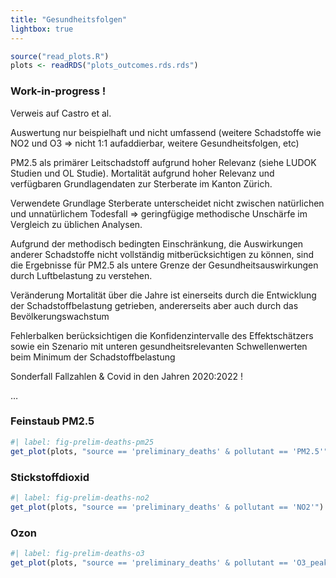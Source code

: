 ```yaml
---
title: "Gesundheitsfolgen"
lightbox: true
---
```



```r
source("read_plots.R")
plots <- readRDS("plots_outcomes.rds.rds")
```


### Work-in-progress !

<!-- TODO: see issue #34 -->

Verweis auf Castro et al.

Auswertung nur beispielhaft und nicht umfassend (weitere Schadstoffe wie NO2 und O3 => nicht 1:1 aufaddierbar, weitere Gesundheitsfolgen, etc)

PM2.5 als primärer Leitschadstoff aufgrund hoher Relevanz (siehe LUDOK Studien und OL Studie). 
Mortalität aufgrund hoher Relevanz und verfügbaren Grundlagendaten zur Sterberate im Kanton Zürich.

Verwendete Grundlage Sterberate unterscheidet nicht zwischen natürlichen und unnatürlichem Todesfall => geringfügige methodische Unschärfe im Vergleich zu üblichen Analysen.

Aufgrund der methodisch bedingten Einschränkung, die Auswirkungen anderer Schadstoffe nicht vollständig mitberücksichtigen zu können, sind die Ergebnisse für PM2.5 als untere Grenze der Gesundheitsauswirkungen durch Luftbelastung zu verstehen.

Veränderung Mortalität über die Jahre ist einerseits durch die Entwicklung der Schadstoffbelastung getrieben, andererseits aber auch durch das Bevölkerungswachstum

Fehlerbalken berücksichtigen die Konfidenzintervalle des Effektschätzers sowie ein Szenario mit unteren gesundheitsrelevanten Schwellenwerten beim Minimum der Schadstoffbelastung

Sonderfall Fallzahlen & Covid in den Jahren 2020:2022 !

...



### Feinstaub PM2.5

```r
#| label: fig-prelim-deaths-pm25
get_plot(plots, "source == 'preliminary_deaths' & pollutant == 'PM2.5'")
```


### Stickstoffdioxid

```r
#| label: fig-prelim-deaths-no2
get_plot(plots, "source == 'preliminary_deaths' & pollutant == 'NO2'")
```


### Ozon

```r
#| label: fig-prelim-deaths-o3
get_plot(plots, "source == 'preliminary_deaths' & pollutant == 'O3_peakseason_mean_d1_max_mean_h8gl'")
```



